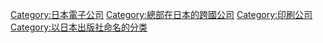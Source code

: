 [[Category:日本電子公司|Category:日本電子公司]]
[[Category:總部在日本的跨國公司|Category:總部在日本的跨國公司]]
[[Category:印刷公司|Category:印刷公司]]
[[Category:以日本出版社命名的分类|Category:以日本出版社命名的分类]]